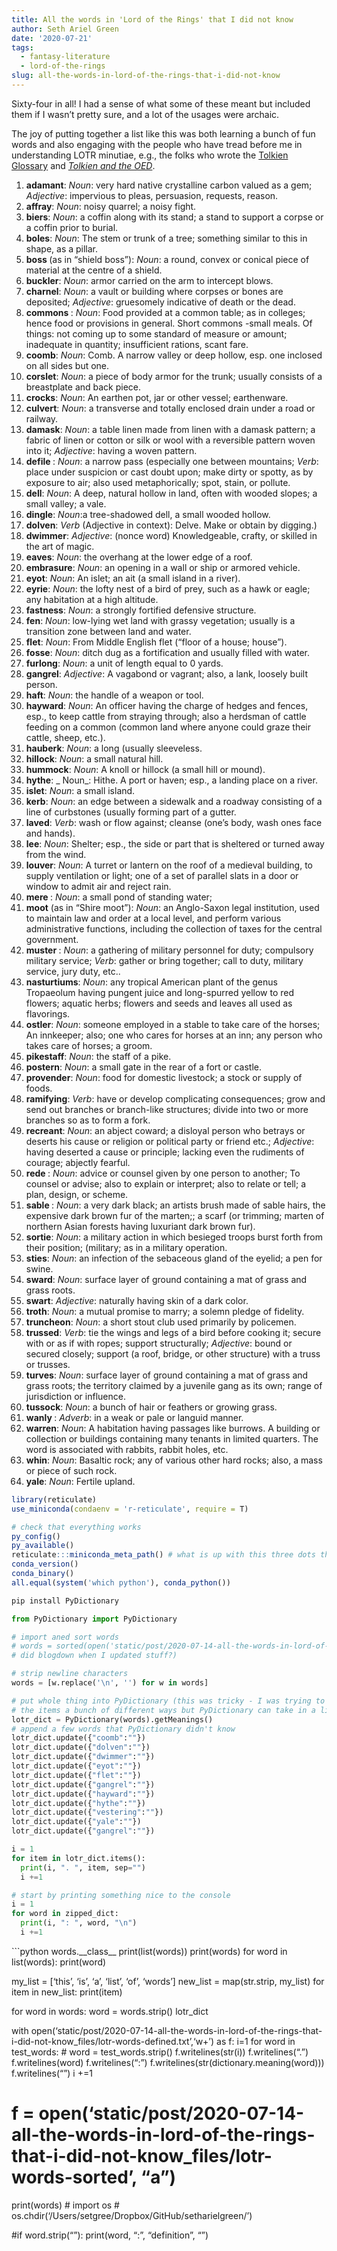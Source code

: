 ```yaml
---
title: All the words in 'Lord of the Rings' that I did not know
author: Seth Ariel Green
date: '2020-07-21'
tags:
  - fantasy-literature
  - lord-of-the-rings
slug: all-the-words-in-lord-of-the-rings-that-i-did-not-know
---
```


Sixty-four in all! I had a sense of what some of these meant but included them if I wasn't pretty sure, and a lot of the usages were archaic.

The joy of putting together a list like this was both learning a bunch of fun words and also engaging with the people who have tread before me in understanding LOTR minutiae, e.g., the folks who wrote the [Tolkien Glossary](http://www.tolkienenglishglossary.com/Lord_of__The_Rings/Lord_of_the_Rings_T_-_Z/lord_of_the_rings_t_-_z.html) and _[Tolkien and the OED](https://www.oed.com/applib/newsitem/30/tolkien-and-the-oed)_.

1. **adamant**: _Noun_: very hard native crystalline carbon valued as a gem; _Adjective_: impervious to pleas, persuasion, requests, reason.
2. **affray**: _Noun_: noisy quarrel; a noisy fight.
3. **biers**: _Noun_: a coffin along with its stand; a stand to support a corpse or a coffin prior to burial.
4. **boles**: _Noun_: The stem or trunk of a tree; something similar to this in shape, as a pillar.
5. **boss ** (as in "shield boss"): _Noun_: a round, convex or conical piece of material at the centre of a shield.
6. **buckler**: _Noun_: armor carried on the arm to intercept blows.
7. **charnel**: _Noun_: a vault or building where corpses or bones are deposited; _Adjective_: gruesomely indicative of death or the dead.
8. **commons **: _Noun_: Food provided at a common table; as in colleges; hence food or provisions in general. Short commons -small meals. Of things: not coming up to some standard of measure or amount; inadequate in quantity; insufficient rations, scant fare.
9. **coomb**: _Noun_: Comb. A narrow valley or deep hollow, esp. one inclosed on all sides but one.
10. **corslet**: _Noun_: a piece of body armor for the trunk; usually consists of a breastplate and back piece.
11. **crocks**: _Noun_: An earthen pot, jar or other vessel; earthenware.
12. **culvert**: _Noun_: a transverse and totally enclosed drain under a road or railway.
13. **damask**: _Noun_: a table linen made from linen with a damask pattern; a fabric of linen or cotton or silk or wool with a reversible pattern woven into it; _Adjective_: having a woven pattern.
14. **defile **: _Noun_: a narrow pass (especially one between mountains; _Verb_: place under suspicion or cast doubt upon; make dirty or spotty, as by exposure to air; also used metaphorically; spot, stain, or pollute.
15. **dell**: _Noun_: A deep, natural hollow in land, often with wooded slopes; a small valley; a vale.
16. **dingle**: _Noun_:a tree-shadowed dell, a small wooded hollow.
17. **dolven**: _Verb_ (Adjective in context): Delve. Make or obtain by digging.)
18. **dwimmer**: _Adjective_: (nonce word) Knowledgeable, crafty, or skilled in the art of magic.
19. **eaves**: _Noun_: the overhang at the lower edge of a roof.
20. **embrasure**: _Noun_: an opening in a wall or ship or armored vehicle.
21. **eyot**: _Noun_: An islet; an ait (a small island in a river).
22. **eyrie**: _Noun_: the lofty nest of a bird of prey, such as a hawk or eagle; any habitation at a high altitude.
23. **fastness**: _Noun_: a strongly fortified defensive structure.
24. **fen**: _Noun_: low-lying wet land with grassy vegetation; usually is a transition zone between land and water.
25. **flet**: _Noun_: From Middle English flet (“floor of a house; house”).
26. **fosse**: _Noun_: ditch dug as a fortification and usually filled with water.
27. **furlong**: _Noun_: a unit of length equal to 0 yards.
28. **gangrel**: _Adjective_: A vagabond or vagrant; also, a lank, loosely built person.
29. **haft**: _Noun_: the handle of a weapon or tool.
30. **hayward**: _Noun_: An officer having the charge of hedges and fences, esp., to keep cattle from straying through; also a herdsman of cattle feeding on a common (common land where anyone could graze their cattle, sheep, etc.).
31. **hauberk**: _Noun_: a long (usually sleeveless.
32. **hillock**: _Noun_: a small natural hill.
33. **hummock**: _Noun_: A knoll or hillock (a small hill or mound).
34. **hythe**: _ Noun_: Hithe. A port or haven; esp., a landing place on a river.
35. **islet**: _Noun_: a small island.
36. **kerb**: _Noun_: an edge between a sidewalk and a roadway consisting of a line of curbstones (usually forming part of a gutter.
37. **laved**: _Verb_: wash or flow against; cleanse (one's body, wash ones face and hands).
38. **lee**: _Noun_: Shelter; esp., the side or part that is sheltered or turned away from the wind.
39. **louver**: _Noun_: A turret or lantern on the roof of a medieval building, to supply ventilation or light; one of a set of parallel slats in a door or window to admit air and reject rain.
40. **mere **: _Noun_: a small pond of standing water; 
41. **moot** (as in "Shire moot"): _Noun_: an Anglo-Saxon legal institution, used to maintain law and order at a local level, and perform various administrative functions, including the collection of taxes for the central government.
42. **muster **: _Noun_: a gathering of military personnel for duty; compulsory military service; _Verb_: gather or bring together; call to duty, military service, jury duty, etc..
43. **nasturtiums**: _Noun_: any tropical American plant of the genus Tropaeolum having pungent juice and long-spurred yellow to red flowers; aquatic herbs; flowers and seeds and leaves all used as flavorings.
44. **ostler**: _Noun_: someone employed in a stable to take care of the horses; An innkeeper; also; one who cares for horses at an inn; any person who takes care of horses; a groom.
45. **pikestaff**: _Noun_: the staff of a pike.
46. **postern**: _Noun_: a small gate in the rear of a fort or castle.
47. **provender**: _Noun_: food for domestic livestock; a stock or supply of foods.
48. **ramifying**: _Verb_: have or develop complicating consequences; grow and send out branches or branch-like structures; divide into two or more branches so as to form a fork.
49. **recreant**: _Noun_: an abject coward; a disloyal person who betrays or deserts his cause or religion or political party or friend etc.; _Adjective_: having deserted a cause or principle; lacking even the rudiments of courage; abjectly fearful.
50. **rede **: _Noun_: advice or counsel given by one person to another; To counsel or advise; also to explain or interpret; also to relate or tell; a plan, design, or scheme.
51. **sable **: _Noun_:  a very dark black; an artists brush made of sable hairs, the expensive dark brown fur of the marten;; a scarf (or trimming; marten of northern Asian forests having luxuriant dark brown fur).
52. **sortie**: _Noun_: a military action in which besieged troops burst forth from their position; (military; as in a military operation.
53. **sties**: _Noun_: an infection of the sebaceous gland of the eyelid; a pen for swine.
54. **sward**: _Noun_: surface layer of ground containing a mat of grass and grass roots.
55. **swart**: _Adjective_: naturally having skin of a dark color.
56. **troth**: _Noun_: a mutual promise to marry; a solemn pledge of fidelity.
57. **truncheon**: _Noun_: a short stout club used primarily by policemen.
58. **trussed**: _Verb_: tie the wings and legs of a bird before cooking it; secure with or as if with ropes; support structurally; _Adjective_: bound or secured closely; support (a roof, bridge, or other structure) with a truss or trusses.
59. **turves**: _Noun_: surface layer of ground containing a mat of grass and grass roots; the territory claimed by a juvenile gang as its own; range of jurisdiction or influence.
60. **tussock**: _Noun_: a bunch of hair or feathers or growing grass.
61. **wanly **: _Adverb_: in a weak or pale or languid manner.
62. **warren**: _Noun_: A habitation having passages like burrows. A building or collection or buildings containing many tenants in limited quarters. The word is associated with rabbits, rabbit holes, etc.
63. **whin**: _Noun_: Basaltic rock; any of various other hard rocks; also, a mass or piece of such rock.
64. **yale**: _Noun_: Fertile upland.



```r
library(reticulate)
use_miniconda(condaenv = 'r-reticulate', require = T)

# check that everything works
py_config()
py_available()
reticulate:::miniconda_meta_path() # what is up with this three dots thing?
conda_version()
conda_binary()
all.equal(system('which python'), conda_python()) 
```


```bash
pip install PyDictionary
```

 
```python
from PyDictionary import PyDictionary

# import aned sort words
# words = sorted(open('static/post/2020-07-14-all-the-words-in-lord-of-the-rings-that-i-did-not-know_files/lotr-words')) # this doesn't exist anymore (did I delete it or 
# did blogdown when I updated stuff?)

# strip newline characters
words = [w.replace('\n', '') for w in words]

# put whole thing into PyDictionary (this was tricky - I was trying to loop over
# the items a bunch of different ways but PyDictionary can take in a list input)
lotr_dict = PyDictionary(words).getMeanings()
# append a few words that PyDictionary didn't know
lotr_dict.update({"coomb":""})
lotr_dict.update({"dolven":""})
lotr_dict.update({"dwimmer":""})
lotr_dict.update({"eyot":""})
lotr_dict.update({"flet":""})
lotr_dict.update({"gangrel":""})
lotr_dict.update({"hayward":""})
lotr_dict.update({"hythe":""})
lotr_dict.update({"vestering":""})
lotr_dict.update({"yale":""})
lotr_dict.update({"gangrel":""})

i = 1
for item in lotr_dict.items():
  print(i, ". ", item, sep="")
  i +=1

# start by printing something nice to the console
i = 1
for word in zipped_dict:
  print(i, ": ", word, "\n")
  i +=1

```



```python
words.__class__
print(list(words))
print(words) 
for word in list(words):
  print(word)

my_list = ['this\n', 'is\n', 'a\n', 'list\n', 'of\n', 'words\n']
new_list = map(str.strip, my_list)
for item in new_list:
  print(item)

for word in words:
  word = words.strip()
  lotr_dict

with open('static/post/2020-07-14-all-the-words-in-lord-of-the-rings-that-i-did-not-know_files/lotr-words-defined.txt','w+') as f:
  i=1
  for word in test_words:
#    word = test_words.strip()
    f.writelines(str(i))
    f.writelines(". ")
    f.writelines(word)
    f.writelines(": ")
    f.writelines(str(dictionary.meaning(word)))
    f.writelines("\n")
    i +=1

# f = open('static/post/2020-07-14-all-the-words-in-lord-of-the-rings-that-i-did-not-know_files/lotr-words-sorted', "a")
print(words)
# import os
# os.chdir('/Users/setgree/Dropbox/GitHub/setharielgreen/')

  #if word.strip("\n"):
    print(word, ":", "definition", "\n")